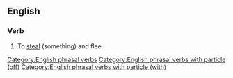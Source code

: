 ==English==

===Verb===
{{en-verb|make<,,made> off with}}

# {{lb|en|transitive}} To [[steal]] (something) and flee.

[[Category:English phrasal verbs]]
[[Category:English phrasal verbs with particle (off)]]
[[Category:English phrasal verbs with particle (with)]]